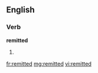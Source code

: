 ==English==

===Verb===
'''remitted'''

# {{past of|remit}}

[[fr:remitted]]
[[mg:remitted]]
[[vi:remitted]]